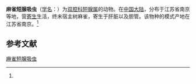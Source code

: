 {{Speciesbox
| name = 麻雀短腺吸虫
| status = 
| status_system = 
| image = 
| genus = Brachylecithum
| species = passerium
| authority = (Shen, Shi et Li, 1979)<ref name='id9909'>{{cite web| url =http://www.bioinfo.cn/db05/BjdwSpecies.php?action=view&id=9909| title =麻雀短腺吸虫| work =《中国动物物种编目数据库》| publisher =中国科学院微生物研究所| author =中国科学院动物研究所| accessdate =2009-04-16| deadurl =yes| archiveurl =https://web.archive.org/web/20160305053706/http://www.bioinfo.cn/db05/BjdwSpecies.php?action=view&id=9909| archivedate =2016-03-05}}</ref>
}}

'''麻雀短腺吸虫'''（[[学名|学名]]：{{lang|la|''Brachylecithum passerium''}}）为[[双腔科|双腔科]][[短腺属|短腺属]]的动物。在[[中国大陆|中国大陆]]，分布于江苏省南京等地，营[[寄生|寄生]]生活，终末宿主树麻雀，寄生于肝脏以及胆管。该物种的模式产地在江苏省南京。<ref name='id9909'/>

== 参考文献 ==
{{reflist}}

{{Wikispecies|Brachylecithum passerium}}

[[Category:短腺属|麻雀短腺吸虫]]


{{吸虫小作品}}